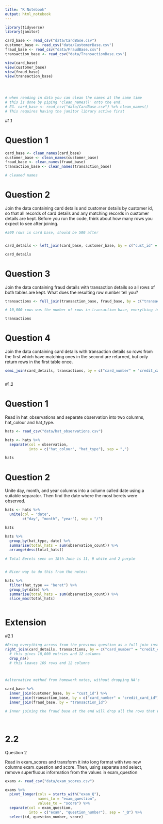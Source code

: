 ```yaml
---
title: "R Notebook"
output: html_notebook
---
```


```r
library(tidyverse)
library(janitor)

card_base <- read_csv("data/CardBase.csv")
customer_base <- read_csv("data/CustomerBase.csv")
fraud_base <- read_csv("data/FraudBase.csv")
transaction_base <- read_csv("data/TransactionBase.csv")

view(card_base)
view(customer_base)
view(fraud_base)
view(transaction_base)




# when reading in data you can clean the names at the same time
# this is done by piping 'clean_names()' onto the end. 
# EG. card_base <- read_csv("data/CardBase.csv") %>% clean_names()
# This requires having the janitor library active first
```


#1.1


# Question 1


```r

card_base <- clean_names(card_base)
customer_base <- clean_names(customer_base)
fraud_base <- clean_names(fraud_base)
transaction_base <- clean_names(transaction_base)

# cleaned names

```

# Question 2

Join the data containing card details and customer details by customer id, so that all records of card details and any matching records in customer details are kept. Before you run the code, think about how many rows you expect to see after joining.

```r

#500 rows in card base, should be 500 after


card_details <- left_join(card_base, customer_base, by = c("cust_id" = "cust_id"))

card_details

```

# Question 3

Join the data containing fraud details with transaction details so all rows of both tables are kept. What does the resulting row number tell you?

```r

transactions <- full_join(transaction_base, fraud_base, by = c("transaction_id" = "transaction_id"))

# 10,000 rows was the number of rows in transaction base, everything is kept, the fraud_flag entries that weren't added from fraud base are NA, could be removed if we just wanted to see the extra info for fraud transactions

transactions

```

# Question 4

Join the data containing card details with transaction details so rows from the first which have matching ones in the second are returned, but only return rows in the first table once.


```r

semi_join(card_details, transactions, by = c("card_number" = "credit_card_id"))



```

#1.2

# Question 1

Read in hat_observations and separate observation into two columns, hat_colour and hat_type. 

```r

hats <- read_csv("data/hat_observations.csv")

hats <- hats %>% 
  separate(col = observation,
           into = c("hat_colour", "hat_type"), sep = ",")

hats

```

# Question 2

Unite day, month, and year columns into a column called date using a suitable separator. Then find the date where the most berets were observed.

```r


hats <- hats %>% 
  unite(col = "date",
        c("day", "month", "year"), sep = "/")

hats

hats %>% 
  group_by(hat_type, date) %>% 
  summarise(total_hats = sum(observation_count)) %>% 
  arrange(desc(total_hats))
  
# Total Berets seen on 18th June is 11, 9 white and 2 purple


# Nicer way to do this from the notes:

hats %>% 
  filter(hat_type == "beret") %>% 
  group_by(date) %>% 
  summarise(total_hats = sum(observation_count)) %>% 
  slice_max(total_hats)
  
```

# Extension 

#2.1 

```r

#Bring everything across from the previous question as a full join instead of semi
right_join(card_details, transactions, by = c("card_number" = "credit_card_id")) %>% 
  # this gives 10,000 entries and 12 columns
  drop_na()
  # this leaves 109 rows and 12 columns



#alternative method from homework notes, without dropping NA's

card_base %>% 
  inner_join(customer_base, by = "cust_id") %>% 
  inner_join(transaction_base, by = c("card_number" = "credit_card_id")) %>% 
  inner_join(fraud_base, by = "transaction_id")

# Inner joining the fraud base at the end will drop all the rows that were added by transaction base # that dont have a corresponding row in fraud base, this will leave the 109 we were looking for




```

# 2.2

Question 2

Read in exam_scores and transform it into long format with two new columns exam_question and score. Then, using separate and select, remove superfluous information from the values in exam_question


```r

exams <- read_csv("data/exam_scores.csv")

exams %>% 
  pivot_longer(cols = starts_with("exam_Q"),
               names_to = "exam_question",
               values_to = "score") %>%
  separate(col = exam_question,
           into = c("exam", "question_number"), sep = "_Q") %>% 
  select(id, question_number, score)
  

```

